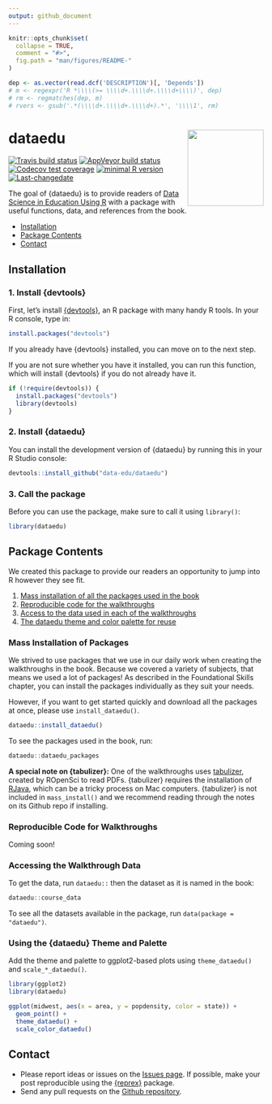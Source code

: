 ```yaml
---
output: github_document
---
```


<!-- README.md is generated from README.Rmd. Please edit that file -->

```r
knitr::opts_chunk$set(
  collapse = TRUE,
  comment = "#>",
  fig.path = "man/figures/README-"
)

dep <- as.vector(read.dcf('DESCRIPTION')[, 'Depends'])
# m <- regexpr('R *\\\\(>= \\\\d+.\\\\d+.\\\\d+\\\\)', dep)
# rm <- regmatches(dep, m)
# rvers <- gsub('.*(\\\\d+.\\\\d+.\\\\d+).*', '\\\\1', rm)
```

# dataedu <img src = 'man/figures/logo.png' align="right" height="150" />

<!-- badges: start -->
[![Travis build status](https://travis-ci.org/data-edu/dataedu.svg?branch=master)](https://travis-ci.org/data-edu/dataedu)
[![AppVeyor build status](https://ci.appveyor.com/api/projects/status/github/data-edu/dataedu?branch=master&svg=true)](https://ci.appveyor.com/project/data-edu/dataedu)
[![Codecov test coverage](https://codecov.io/gh/data-edu/dataedu/branch/master/graph/badge.svg)](https://codecov.io/gh/data-edu/dataedu?branch=master)
[![minimal R version](https://img.shields.io/badge/R%3E%3D-3.6-6666ff.svg)](https://cran.r-project.org/)
[![Last-changedate](https://img.shields.io/badge/last%20change-`r gsub('-', '--', Sys.Date())`-yellowgreen.svg)](https://github.com/data-edu/dataedu/commits/master)
<!-- badges: end -->

The goal of {dataedu} is to provide readers of [Data Science in Education Using R](https://github.com/data-edu/data-science-in-education) with a package with useful functions, data, and references from the book.

* [ Installation ](#installation)
* [ Package Contents ](#package-contents)
* [ Contact ](#contact)

## Installation

### 1. Install {devtools}

First, let's install [{devtools}](https://github.com/r-lib/devtools), an R package with many handy R tools. In your R console, type in:

``` r
install.packages("devtools")
```

If you already have {devtools} installed, you can move on to the next step.

If you are not sure whether you have it installed, you can run this function, which will install {devtools} if you do not already have it.

``` r
if (!require(devtools)) {
  install.packages("devtools")
  library(devtools)
}
```

### 2. Install {dataedu}

You can install the development version of {dataedu} by running this in your R Studio console:

``` r
devtools::install_github("data-edu/dataedu")
```

### 3. Call the package

Before you can use the package, make sure to call it using `library()`:

```r
library(dataedu)
```

## Package Contents

We created this package to provide our readers an opportunity to jump into R however they see fit.

1. [Mass installation of all the packages used in the book](#mass-installation-of-packages)
2. [Reproducible code for the walkthroughs](#reproducible-code-for-walkthroughs)
3. [Access to the data used in each of the walkthroughs](#accessing-the-walkthrough-data)
4. [The dataedu theme and color palette for reuse](#using-the-dataedu-theme-and-palette)

### Mass Installation of Packages

We strived to use packages that we use in our daily work when creating the walkthroughs in the book. Because we covered a variety of subjects, that means we used a lot of packages! As described in the Foundational Skills chapter, you can install the packages individually as they suit your needs. 

However, if you want to get started quickly and download all the packages at once, please use `install_dataedu()`.

``` r
dataedu::install_dataedu()
```

To see the packages used in the book, run:

```r
dataedu::dataedu_packages
```

**A special note on {tabulizer}:** One of the walkthroughs uses [tabulizer](https://github.com/ropensci/tabulizer), created by ROpenSci to read PDFs. {tabulizer} requires the installation of [RJava](https://cran.r-project.org/web/packages/rJava/index.html), which can be a tricky process on Mac computers. {tabulizer} is not included in `mass_install()` and we recommend reading through the notes on its Github repo if installing.

### Reproducible Code for Walkthroughs

Coming soon!

### Accessing the Walkthrough Data

To get the data, run `dataedu::` then the dataset as it is named in the book:

``` r
dataedu::course_data
```
To see all the datasets available in the package, run `data(package = "dataedu")`.

### Using the {dataedu} Theme and Palette

Add the theme and palette to ggplot2-based plots using `theme_dataedu()` and `scale_*_dataedu()`.

```r
library(ggplot2)
library(dataedu)

ggplot(midwest, aes(x = area, y = popdensity, color = state)) +
  geom_point() +
  theme_dataedu() +
  scale_color_dataedu()
```

## Contact

* Please report ideas or issues on the [Issues page](https://github.com/data-edu/dataedu/issues). If possible, make your post reproducible using the [{reprex}](https://github.com/tidyverse/reprex) package.
* Send any pull requests on the [Github repository](https://github.com/data-edu/dataedu).
